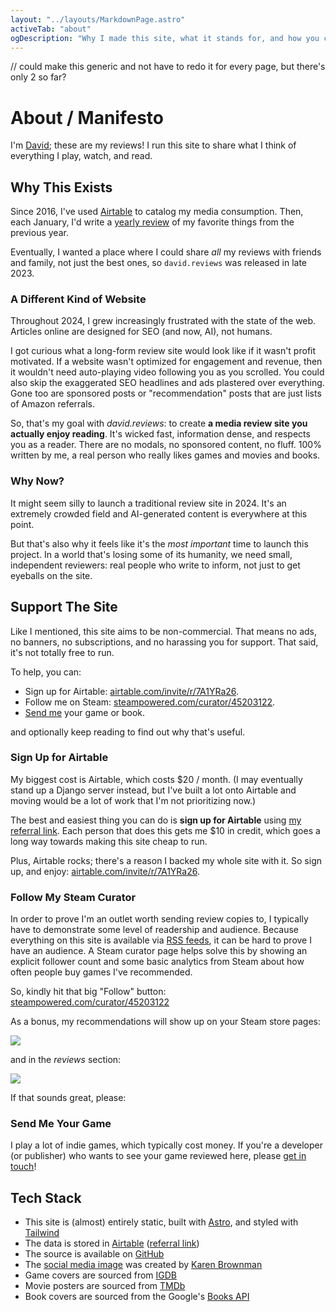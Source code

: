 ```yaml
---
layout: "../layouts/MarkdownPage.astro"
activeTab: "about"
ogDescription: "Why I made this site, what it stands for, and how you can help."
---
```


// could make this generic and not have to redo it for every page, but there's only 2 so far?

# About / Manifesto

I'm [David](https://xavd.id); these are my reviews! I run this site to share what I think of everything I play, watch, and read.

## Why This Exists

Since 2016, I've used [Airtable](https://airtable.com/) to catalog my media consumption. Then, each January, I'd write a [yearly review](https://xavd.id/blog/tags/yearly-review) of my favorite things from the previous year.

Eventually, I wanted a place where I could share _all_ my reviews with friends and family, not just the best ones, so `david.reviews` was released in late 2023.

### A Different Kind of Website

Throughout 2024, I grew increasingly frustrated with the state of the web. Articles online are designed for SEO (and now, AI), not humans.

I got curious what a long-form review site would look like if it wasn't profit motivated. If a website wasn't optimized for engagement and revenue, then it wouldn't need auto-playing video following you as you scrolled. You could also skip the exaggerated SEO headlines and ads plastered over everything. Gone too are sponsored posts or "recommendation" posts that are just lists of Amazon referrals.

So, that's my goal with _david.reviews_: to create **a media review site you actually enjoy reading**. It's wicked fast, information dense, and respects you as a reader. There are no modals, no sponsored content, no fluff. 100% written by me, a real person who really likes games and movies and books.

### Why Now?

It might seem silly to launch a traditional review site in 2024. It's an extremely crowded field and AI-generated content is everywhere at this point.

But that's also why it feels like it's the _most important_ time to launch this project. In a world that's losing some of its humanity, we need small, independent reviewers: real people who write to inform, not just to get eyeballs on the site.

## Support The Site

Like I mentioned, this site aims to be non-commercial. That means no ads, no banners, no subscriptions, and no harassing you for support. That said, it's not totally free to run.

To help, you can:

- Sign up for Airtable: [airtable.com/invite/r/7A1YRa26](https://airtable.com/invite/r/7A1YRa26).
- Follow me on Steam: [steampowered.com/curator/45203122](https://store.steampowered.com/curator/45203122/).
- [Send me](/contact/) your game or book.

and optionally keep reading to find out why that's useful.

### Sign Up for Airtable

My biggest cost is Airtable, which costs $20 / month. (I may eventually stand up a Django server instead, but I've built a lot onto Airtable and moving would be a lot of work that I'm not prioritizing now.)

The best and easiest thing you can do is **sign up for Airtable** using [my referral link](https://airtable.com/invite/r/7A1YRa26). Each person that does this gets me $10 in credit, which goes a long way towards making this site cheap to run.

Plus, Airtable rocks; there's a reason I backed my whole site with it. So sign up, and enjoy: [airtable.com/invite/r/7A1YRa26](https://airtable.com/invite/r/7A1YRa26).

### Follow My Steam Curator

In order to prove I'm an outlet worth sending review copies to, I typically have to demonstrate some level of readership and audience. Because everything on this site is available via [RSS feeds](/feeds/), it can be hard to prove I have an audience. A Steam curator page helps solve this by showing an explicit follower count and some basic analytics from Steam about how often people buy games I've recommended.

So, kindly hit that big "Follow" button: [steampowered.com/curator/45203122](https://store.steampowered.com/curator/45203122/)

As a bonus, my recommendations will show up on your Steam store pages:

![](../../public/steam-relevant.png)

and in the _reviews_ section:

![](../../public/steam-curator.png)

If that sounds great, please:

<SteamFollowButton />

### Send Me Your Game

I play a lot of indie games, which typically cost money. If you're a developer (or publisher) who wants to see your game reviewed here, please [get in touch](/contact/)!

## Tech Stack

- This site is (almost) entirely static, built with [Astro](https://astro.build/), and styled with [Tailwind](https://tailwindcss.com/)
- The data is stored in [Airtable](https://airtable.com/) ([referral link](https://airtable.com/invite/r/7A1YRa26))
- The source is available on [GitHub](https://github.com/xavdid/david.reviews)
- The [social media image](/og.png) was created by [Karen Brownman](https://www.karenbrownman.com/)
- Game covers are sourced from [IGDB](https://www.igdb.com/)
- Movie posters are sourced from [TMDb](https://www.themoviedb.org/)
- Book covers are sourced from the Google's [Books API](https://developers.google.com/books)
